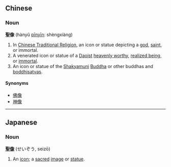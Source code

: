 ==Chinese==
===Noun===
'''聖像''' (hànyǔ [[pinyin|pīnyīn]]: shèngxiàng)
#In [[Chinese Traditional Religion]], an icon or statue depicting a [[god]], [[saint]], or immortal.
#A venerated icon or statue of a [[Daoist]] [[heavenly worthy]], [[realized being]], or [[immortal]].
#An icon or statue of the [[Shakyamuni]] [[Buddha]] or other buddhas and [[boddhisatva]]s.

====Synonyms====
*[[佛像]]
*[[神像]]

----

== Japanese ==
=== Noun ===
'''[[聖]][[像]]''' (せいぞう, seizō)

# An [[icon]]; a [[sacred]] [[image]] or [[statue]].